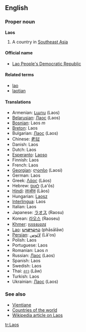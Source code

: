 ==English==
===Proper noun===
'''Laos'''

# A country in [[Southeast Asia]]

====Official name====
*[[Lao People's Democratic Republic]]

====Related terms====
*[[lao]]
*[[laotian]]

====Translations====
*Armenian: [[Լաոս]] (Laos)
*[[Belarusian]]: [[Лаос]] (Laos)
*[[Bosnian]]: Laos ''m''
*[[Breton]]: Laos
*Bulgarian: [[Лаос]] (Laos)
*Chinese: [[老挝]]
*Danish: Laos
*Dutch: Laos
*[[Esperanto]]: [[Laoso]]
*Finnish: Laos
*French: Laos
*[[Georgian]]: [[ლაოსი]] (Laosi)
*German: Laos
*Greek: [[Λάος]] (Láos)
*Hebrew: [[לאוס]] (La'ōs)
*[[Hindi]]: [[लाओस]] (Lāos)
*Hungarian: [[Laosz]]
*[[Interlingua]]: Laos
*Italian: Laos
*Japanese: [[ラオス]] (Raosu)
*Korean: [[라오스]] (Raoseu)
*[[Khmer]]: [[ប្រទេសលាវ]]
*[[Lao]]: [[ພາສາລາວ]] (phāsālāw)
*[[Persian]]: [[لائوس]] (Lā'os)
*Polish: Laos
*Portuguese: Laos
*Romanian: Laos ''n''
*Russian: [[Лаос]] (Laos)
*Spanish: Laos
*Swedish: Laos
*Thai: [[ลาว]] (Lāw)
*Turkish: Laos
*Ukrainian: [[Лаос]] (Laos)

===See also===
*[[Vientiane]]
*[[Countries of the world]]
*[[w:Laos|Wikipedia article on Laos]]

[[tr:Laos]]